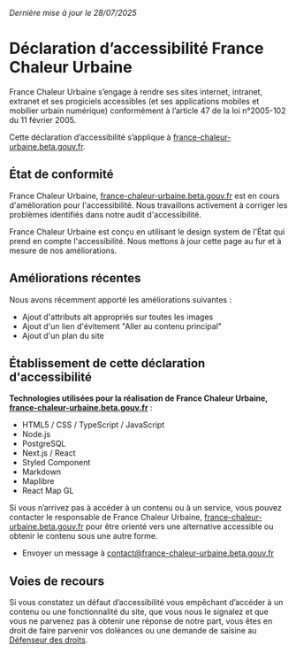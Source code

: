 
<SimplePage title="Déclaration d’accessibilité" boxed>

_Dernière mise à jour le 28/07/2025_

# Déclaration d’accessibilité France Chaleur Urbaine

France Chaleur Urbaine s’engage à rendre ses sites internet, intranet, extranet et ses progiciels accessibles (et ses applications mobiles et mobilier urbain numérique) conformément à l’article 47 de la loi n°2005-102 du 11 février 2005.

Cette déclaration d’accessibilité s’applique à [france-chaleur-urbaine.beta.gouv.fr](https://france-chaleur-urbaine.beta.gouv.fr/).

## État de conformité

France Chaleur Urbaine, [france-chaleur-urbaine.beta.gouv.fr](https://france-chaleur-urbaine.beta.gouv.fr) est en cours d'amélioration pour l'accessibilité. Nous travaillons activement à corriger les problèmes identifiés dans notre audit d'accessibilité.

France Chaleur Urbaine est conçu en utilisant le design system de l'État qui prend en compte l'accessibilité. Nous mettons à jour cette page au fur et à mesure de nos améliorations.

## Améliorations récentes

Nous avons récemment apporté les améliorations suivantes :

- Ajout d'attributs alt appropriés sur toutes les images
- Ajout d'un lien d'évitement "Aller au contenu principal"
- Ajout d'un plan du site

## Établissement de cette déclaration d'accessibilité

**Technologies utilisées pour la réalisation de France Chaleur Urbaine, [france-chaleur-urbaine.beta.gouv.fr](https://france-chaleur-urbaine.beta.gouv.fr)** :

- HTML5 / CSS / TypeScript / JavaScript
- Node.js
- PostgreSQL
- Next.js / React
- Styled Component
- Markdown
- Maplibre
- React Map GL

Si vous n’arrivez pas à accéder à un contenu ou à un service, vous pouvez contacter le responsable de France Chaleur Urbaine, [france-chaleur-urbaine.beta.gouv.fr](https://france-chaleur-urbaine.beta.gouv.fr) pour être orienté vers une alternative accessible ou obtenir le contenu sous une autre forme.

- Envoyer un message à [contact@france-chaleur-urbaine.beta.gouv.fr](mailto:contact@france-chaleur-urbaine.beta.gouv.fr)

## Voies de recours

Si vous constatez un défaut d’accessibilité vous empêchant d’accéder à un contenu ou une fonctionnalité du site, que vous nous le signalez et que vous ne parvenez pas à obtenir une réponse de notre part, vous êtes en droit de faire parvenir vos doléances ou une demande de saisine au [Défenseur des droits](https://formulaire.defenseurdesdroits.fr).
</SimplePage>
